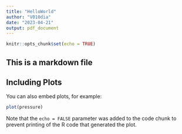```yaml
---
title: "HelloWorld"
author: "V010dia"
date: "2023-04-21"
output: pdf_document
---
```


```r
knitr::opts_chunk$set(echo = TRUE)
```

## This is a markdown file



## Including Plots

You can also embed plots, for example:

```r
plot(pressure)
```

Note that the `echo = FALSE` parameter was added to the code chunk to prevent printing of the R code that generated the plot.
